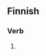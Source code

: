 ==Finnish==

===Verb===
{{head|fi|verb form}}

# {{fi-form of|type=verb|pr=third-person|pl=singular|mood=indicative|tense=past|oikoa}}